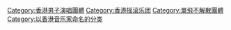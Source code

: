 [[Category:香港男子演唱團體|Category:香港男子演唱團體]]
[[Category:香港摇滚乐团|Category:香港摇滚乐团]]
[[Category:單飛不解散團體|Category:單飛不解散團體]]
[[Category:以香港音乐家命名的分类|Category:以香港音乐家命名的分类]]